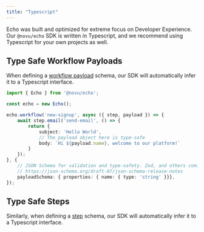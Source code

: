 ```yaml
---
title: "Typescript"
---
```



Echo was built and optimized for extreme focus on Developer Experience.
Our `@novu/echo` SDK is written in Typescript, and we recommend using Typescript for your own projects as well.

<EchoTerminal />

## Type Safe Workflow Payloads

When defining a [workflow payload](/echo/concepts/payload) schema, our SDK will automatically infer it to a Typescript interface.

```typescript
import { Echo } from '@novu/echo';

const echo = new Echo();

echo.workflow('new-signup', async ({ step, payload }) => {
	await step.email('send-email', () => {
        return {
            subject: 'Hello World',
            // The payload object here is type-safe
            body: `Hi ${payload.name}, welcome to our platform!`
        }
	});
}, {
	// JSON Schema for validation and type-safety. Zod, and others coming soon.
	// https://json-schema.org/draft-07/json-schema-release-notes
	payloadSchema: { properties: { name: { type: 'string' }}},
});
```

## Type Safe Steps

Similarly, when defining a [step](/echo/concepts/steps) schema, our SDK will automatically infer it to a Typescript interface.
